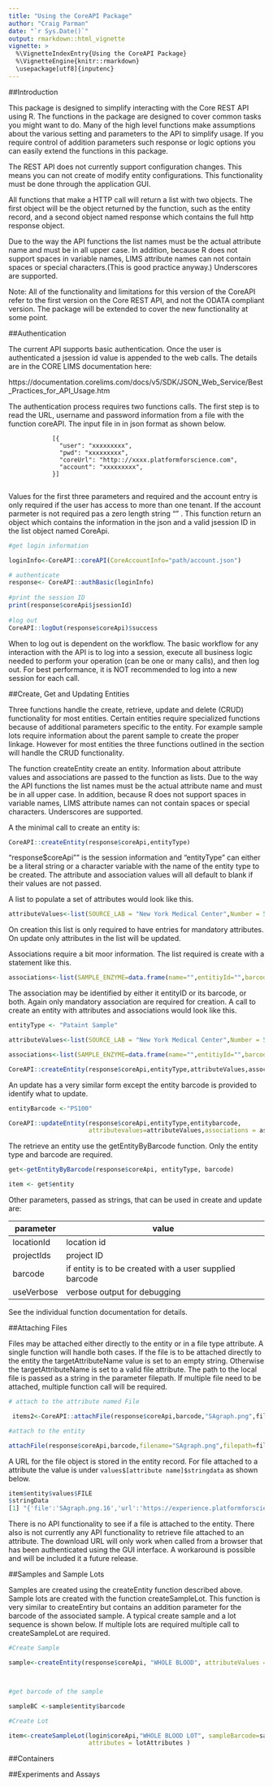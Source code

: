 ```yaml
---
title: "Using the CoreAPI Package"
author: "Craig Parman"
date: "`r Sys.Date()`"
output: rmarkdown::html_vignette
vignette: >
  %\VignetteIndexEntry{Using the CoreAPI Package}
  %\VignetteEngine{knitr::rmarkdown}
  \usepackage[utf8]{inputenc}
---
```


##Introduction

This package is designed to simplify interacting with the Core REST API using R.  The functions in the package are designed to cover common tasks you might want to do.  Many of the high level functions make assumptions about the various setting and parameters to the API to simplify usage.  If you require control of addition parameters such response or logic options you can easily extend the functions in this package.

The REST API does not currently support configuration changes. This means you can not create of modify entity configurations.  This functionality must be done through the application GUI.

All functions that make a HTTP call will return a list with two objects. The first object will be the object returned by the function, such as the entity record, and a second object named response which contains the full http response object. 


 Due to the way the API functions the list names must be the actual attribute name and must be in all upper case.  In addition, because R does not support spaces in variable names, LIMS attribute names can not contain spaces or special characters.(This is good practice anyway.) Underscores are supported.

Note:  All of the functionality and limitations for this version of the CoreAPI refer to the first version on the Core REST API, and not the ODATA compliant version.  The package will be extended to cover the new functionality at some point.


##Authentication

The current API supports basic authentication.  Once the user is authenticated a jsession id value is appended to the web calls.  The details are in the CORE LIMS documentation here:

https://documentation.corelims.com/docs/v5/SDK/JSON_Web_Service/Best_Practices_for_API_Usage.htm

The authentication process requires two functions calls.  The first step is to read the URL, username and password information from a file with the function coreAPI.  The input file in in json format as shown below.

                [{                             
                  "user": "xxxxxxxxx",         
                  "pwd": "xxxxxxxxx",          
                  "coreUrl": "http:://xxxx.platformforscience.com",        
                  "account": "xxxxxxxxx",       
                }]                             
        

Values for the first three parameters and required and the account entry is only required if the user has access to more than one tenant. If the account parmeter is not required pas a zero length string "" . This function return an object which contains the information in the json and a valid jsession ID in the list object named CoreApi.


```r

#get login information

loginInfo<-CoreAPI::coreAPI(CoreAccountInfo="path/account.json")

# authenticate
response<- CoreAPI::authBasic(loginInfo)
  
#print the session ID  
print(response$coreApi$jsessionId)
  
#log out
CoreAPI::logOut(response$coreApi)$success

```  
     
When to log out is dependent on the workflow. The basic workflow for any interaction with the API is to log into a session, execute all business logic needed to perform your operation (can be one or many calls), and then log out. For best performance, it is NOT recommended to log into a new session for each call.



##Create, Get and Updating Entities

Three functions handle the create, retrieve, update and delete (CRUD) functionality for most entities. Certain entities require specialized functions because of additional parameters specific to the entity. For example sample lots require information about the parent sample to create the proper linkage. However for most entities the three functions outlined in the section will handle the CRUD functionality.

The function createEntity create an entity.  Information about attribute values and associations are passed to the function as lists.   Due to the way the API functions the list names must be the actual attribute name and must be in all upper case.  In addition, because R does not support spaces in variable names, LIMS attribute names can not contain spaces or special characters. Underscores are supported.

A the minimal call to create an entity is:

```r

CoreAPI::createEntity(response$coreApi,entityType)

```
"response$coreApi"" is the session information and "entityType" can either be a literal string or a character variable with the name of the entity type to be created.  The attribute and association values will all default to blank if their values are not passed.


A list to populate a set of attributes would look like this.

```r

attributeValues<-list(SOURCE_LAB = "New York Medical Center",Number = 5,REQUESTOR="CEP")

```
On creation this list is only required to have entries for mandatory attributes.  On update only attributes in the list will be updated.  

Associations require a bit moor information.  The list required is create with a statement like this.

```r
associations<-list(SAMPLE_ENZYME=data.frame(name="",entitiyId="",barcode="ENZ1"))
```
The association may be identified by either it entityID or its barcode, or both.  Again only mandatory association are required for creation.  A call to create an entity with attributes and associations would look like this.

```r

entityType <- "Pataint Sample"

attributeValues<-list(SOURCE_LAB = "New York Medical Center",Number = 5,REQUESTOR="CEP")

associations<-list(SAMPLE_ENZYME=data.frame(name="",entitiyId="",barcode="ENZ1"))

CoreAPI::createEntity(response$coreApi,entityType,attributeValues,associations)

```

An update has a very similar form except the entity barcode is provided to identify what to update.

```r
entityBarcode <-"PS100"

CoreAPI::updateEntity(response$coreApi,entityType,entitybarcode,
                      attributevalues=attributeValues,associations = associations)

```

The retrieve an entity use the getEntityByBarcode function.  Only the entity type and barcode are required.

```r

get<-getEntityByBarcode(response$coreApi, entityType, barcode)

item <- get$entity
```


Other parameters, passed as strings, that can be used in create and update are:

 parameter | value 
-----------|------
locationId | location id
projectIds | project ID
barcode    | if entity is to be created with a user supplied barcode
useVerbose | verbose output for debugging

See the individual function documentation for details.


##Attaching Files


Files may be attached either directly to the entity or in a file type attribute. A single function will handle both cases. If the file is to be attached directly to the entity the targetAttributeName value is set to an empty string.  Otherwise the targetAttributeName is set to a valid file attribute.  The path to the local file is passed as a string in the parameter filepath. If multiple file need to be attached, multiple function call will be required. 

```r

# attach to the attribute named File

 items2<-CoreAPI::attachFile(response$coreApi,barcode,"SAgraph.png",filepath,targetAttributeName="File")

#attach to the entity

attachFile(response$coreApi,barcode,filename="SAgraph.png",filepath=filepath,targetAttributeName="")


```


A URL for the file object is stored in the entity record.  For file attached to a attribute the value is under `values$[attribute name]$stringdata` as shown below.
```r
item$entity$values$FILE
$stringData
[1] "{'file':'SAgraph.png.16','url':'https://experience.platformforscience.com/corelims?cmd=view-file&entityType=FILE ATTRIBUTE&entityId=9532882'}"

```

There is no API functionality to see if a file is attached to the entity. There also is not currently any API functionality to retrieve file attached to an attribute.  The download URL will only work when called from a browser that has been authenticated using the GUI interface.  A workaround is possible and will be included it a future release.


##Samples and Sample Lots

Samples are created using the createEntity function described above.  Sample lots are created with the function createSampleLot.  This function is very similar to createEntiry but contains an addition parameter for the barcode of the associated sample.  A typical create sample and a lot sequence is shown below.  If multiple lots are required multiple call to createSampleLot are required.


```r


#Create Sample

sample<-createEntity(response$coreApi, "WHOLE BLOOD", attributeValues = attributes)



#get barcode of the sample

sampleBC <-sample$entity$barcode

#Create Lot

item<-createSampleLot(login$coreApi,"WHOLE BLOOD LOT", sampleBarcode=sampleBC,
                      attributes = lotAttributes )

```





##Containers

##Experiments and Assays

